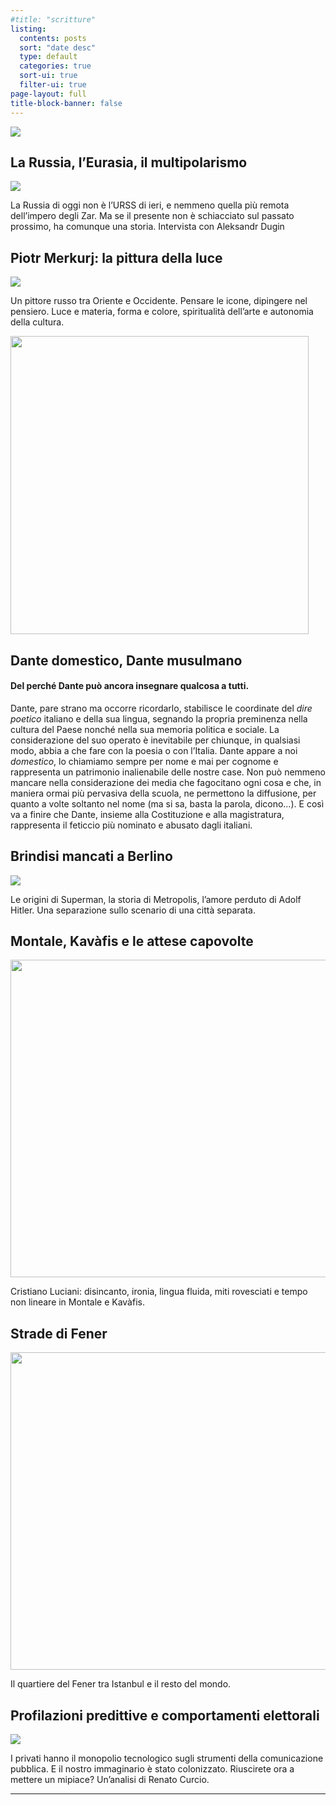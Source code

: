 ```yaml
---
#title: "scritture"
listing:
  contents: posts
  sort: "date desc"
  type: default
  categories: true
  sort-ui: true
  filter-ui: true
page-layout: full
title-block-banner: false
---
```


::: grid
::: g-col-12
![](images/scritture_logo.jpg){fig-align="center"}
:::

::: {.g-col-12 .g-col-md-3}
## La Russia, l'Eurasia, il multipolarismo

[![](/images/2017/04/Childrens-Choir-of-Russia.jpg){fig-align="left"}](/posts/pages/russia-eurasia-multipolarismo.html)

La Russia di oggi non è l'URSS di ieri, e nemmeno quella più remota dell'impero degli Zar. Ma se il presente non è schiacciato sul passato prossimo, ha comunque una storia. Intervista con Aleksandr Dugin

## Piotr Merkurj: la pittura della luce

[![](/images/2017/11/Vetrata-Palma-di-Montechiaro-AG.jpg){fig-align="left"}](/posts/pages/2017-11-07-piotr-merkurj-la-pittura-della-luce.html)

Un pittore russo tra Oriente e Occidente. Pensare le icone, dipingere nel pensiero. Luce e materia, forma e colore, spiritualità dell'arte e autonomia della cultura.
:::

::: {.g-col-12 .g-col-md-6}
[![](/images/gerione.jpg){fig-align="left" width="477"}](/posts/pages/danteislam.html)

## Dante domestico, Dante musulmano

#### Del perché Dante può ancora insegnare qualcosa a tutti.

Dante, pare strano ma occorre ricordarlo, stabilisce le coordinate del *dire poetico* italiano e della sua lingua, segnando la propria preminenza nella cultura del Paese nonché nella sua memoria politica e sociale. La considerazione del suo operato è inevitabile per chiunque, in qualsiasi modo, abbia a che fare con la poesia o con l'Italia. Dante appare a noi *domestico*, lo chiamiamo sempre per nome e mai per cognome e rappresenta un patrimonio inalienabile delle nostre case. Non può nemmeno mancare nella considerazione dei media che fagocitano ogni cosa e che, in maniera ormai più pervasiva della scuola, ne permettono la diffusione, per quanto a volte soltanto nel nome (ma si sa, basta la parola, dicono...). E così va a finire che Dante, insieme alla Costituzione e alla magistratura, rappresenta il feticcio più nominato e abusato dagli italiani.

## Brindisi mancati a Berlino

[![](/images/2017/10/brindisi_mancati.jpg){fig-align="left"}](/posts/pages/2017-07-15-brindisi-mancati-berlino-metropolis-superman.html)

Le origini di Superman, la storia di Metropolis, l'amore perduto di Adolf Hitler. Una separazione sullo scenario di una città separata.
:::

::: {.g-col-12 .g-col-md-3}
## Montale, Kavàfis e le attese capovolte

[![](/images/2017/12/panni_stesi_sull_egeo.jpg){fig-align="left" width="508"}](/posts/pages/2017-09-21-montale-kavafis-luciani.html)

Cristiano Luciani: disincanto, ironia, lingua fluida, miti rovesciati e tempo non lineare in Montale e Kavàfis.

## Strade di Fener

[![](/images/2016/07/strada-di-fener-678x381.jpg){fig-align="left" width="508"}](/posts/pages/2014-04-29-strade-di-fener.html)

Il quartiere del Fener tra Istanbul e il resto del mondo.

## Profilazioni predittive e comportamenti elettorali

[![](/images/2018/01/urna.png)](/posts/pages/2018-01-09-profilazioni.html)

I privati hanno il monopolio tecnologico sugli strumenti della comunicazione pubblica. E il nostro immaginario è stato colonizzato. Riuscirete ora a mettere un mipiace? Un'analisi di Renato Curcio.
:::
:::

------------------------------------------------------------------------
